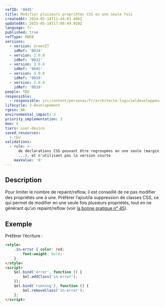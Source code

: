 ```yaml
---
refID: '0045'
title: Modifier plusieurs propriétés CSS en une seule fois
createdAt: 2024-02-14T11:44:01.406Z
updatedAt: 2025-05-18T17:08:49.910Z
language: fr
published: true
refType: RWEB
versions:
  - version: GreenIT
    idRef: '0034'
  - version: 2.0.0
    idRef: '0032'
  - version: 3.0.0
    idRef: '0045'
  - version: 4.0.0
    idRef: '0039'
  - version: 5.0.0
    idRef: '0039'
people: TBD
responsible:
  - responsible: src/content/personas/fr/architecte-logicieldeveloppeur.mdx
lifecycle: 3-developement
rgesn: NA
environmental_impact: 2
priority_implementation: 3
moe: 4
tiers: user-device
saved_resources:
  - cpu
validations:
  - rule: >-
      de déclarations CSS pouvant être regroupées en une seule (margin, padding,
      ...), et n'utilisant pas la version courte
    maxValue: '0'
---
```


## Description

Pour limiter le nombre de repaint/reﬂow, il est conseillé de ne pas modifier des propriétés une à une.
Préférer l’ajout/la suppression de classes CSS, ce qui permet de modifier en une seule fois plusieurs propriétés, tout en ne générant qu’un repaint/reﬂow (voir [la bonne pratique n° 45](/chapters/bonne_pratique_045_fr.md)).

## Exemple

Préférer l’écriture :

```html
<style>
    .in-error { color: red;
        font-weight: bold;
    }
</style>
<script>
    $el.bind('error', function () {
        $el.addClass('in-error');
    });
    $el.bind('running'), function () {
        $el.removeClass('in-error');
    };
</script>
```
